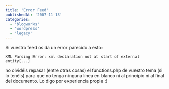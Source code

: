 ```yaml
---
title: 'Error Feed'
publishedAt: '2007-11-13'
categories:
  - 'blogworks'
  - 'wordpress'
  - 'legacy'
---
```


Si vuestro feed os da un error parecido a esto:

`XML Parsing Error: xml declaration not at start of external entity[...]`

no olvidéis repasar (entre otras cosas) el functions.php de vuestro tema (si lo tenéis) para que no tenga ninguna línea en blanco ni al principio ni al final del documento. Lo digo por experiencia propia :)
